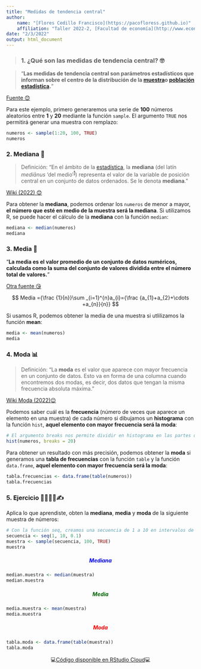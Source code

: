 ```yaml
---
title: "Medidas de tendencia central"
author:
    name: "[Flores Cedillo Francisco](https://pacofloress.github.io)"
    affiliation: "Taller 2022-2, [Facultad de economía](http://www.economia.unam.mx/)"
date: "2/3/2022"
output: html_document
---
```


> ### 1. ¿Qué son las medidas de tendencia central? 🤓 {style="text-align: justify;"}

> "**Las medidas de tendencia central son parámetros estadísticos que informan sobre el centro de la distribución de la [muestra ](https://economipedia.com/definiciones/muestra-estadistica.html)o [población estadística](https://economipedia.com/definiciones/poblacion-estadistica.html).**"

[Fuente 😊](https://economipedia.com/definiciones/medidas-de-tendencia-central.html "Fuente (año)")

Para este ejemplo, primero generaremos una serie de **100** números aleatorios entre **1** y **20** mediante la función `sample`. El argumento `TRUE` nos permitirá generar una muestra con remplazo:

```r
numeros <- sample(1:20, 100, TRUE)
numeros
```

### 2. Mediana 📍 {style="text-align: justify;"}

> Definición: "En el ámbito de la [estadística](https://es.wikipedia.org/wiki/Estad%C3%ADstica "Estadística"), la **mediana** (del latín *mediānus* 'del medio'^[1](https://es.wikipedia.org/wiki/Mediana_(estad%C3%ADstica)#cite_note-1)^​) representa el valor de la variable de posición central en un conjunto de datos ordenados. Se le denota **mediana**."

[Wiki (2022) 😊](https://es.wikipedia.org/wiki/Mediana_(estad%C3%ADstica) "Fuente (año)")

Para obtener la **mediana**, podemos ordenar los `numeros` de menor a mayor, **el número que esté en medio de la muestra será la mediana**. Si utilizamos R, se puede hacer el cálculo de la **mediana** con la función `median`:

```r
mediana <- median(numeros)
mediana
```

### 3. Media 🧮 {style="text-align: justify;"}

"**La media es el valor promedio de un conjunto de datos numéricos, calculada como la suma del conjunto de valores dividida entre el número total de valores.**"

[Otra fuente 😘](https://economipedia.com/definiciones/media.html "Fuente (año)")

<center>

$$ Media ={\frac {1}{n}}\sum _{i=1}^{n}a_{i}={\frac {a_{1}+a_{2}+\cdots +a_{n}}{n}} $$

</center>

Si usamos R, podemos obtener la media de una muestra si utlilizamos la función **mean**:

```r
media <- mean(numeros)
media 
```

### 4. Moda 📊 {style="text-align: justify;"}

> Definición: "La **moda** es el valor que aparece con mayor frecuencia en un conjunto de datos. Esto va en forma de una columna cuando encontremos dos modas, es decir, dos datos que tengan la misma frecuencia absoluta máxima."

[Wiki Moda (2022)😉](https://es.wikipedia.org/wiki/Moda_(estad%C3%ADstica) "Fuente (año)")

Podemos saber cuál es la **frecuencia** (número de veces que aparece un elemento en una muestra) de cada número si dibujamos un **histograma** con la función `hist`, **aquel elemento con mayor frecuencia será la moda**:

```r
# El argumento breaks nos permite dividir en histograma en las partes que queramos
hist(numeros, breaks = 20)
```

Para obtener un resultado con más precisión, podemos obtener la **moda** si generamos una **tabla de frecuencias** con la función `table` y la función `data.frame`, **aquel elemento con mayor frecuencia será la moda**:

```r
tabla.frecuencias <- data.frame(table(numeros))
tabla.frecuencias
```

### 5. Ejercicio 👩‍💻👨‍💻✍ {style="text-align: justify;"}

Aplica lo que aprendiste, obten la **mediana**, **media** y **moda** de la siguiente muestra de números:

```r
# Con la función seq, creamos una secuencia de 1 a 10 en intervalos de 0.1 en 0.1
secuencia <- seq(1, 10, 0.1)
muestra <- sample(secuencia, 100, TRUE)
muestra
```

##### Mediana {style="text-align: center; color: blue;"}

```r
median.muestra <- median(muestra)
median.muestra
```

##### Media {style="text-align: center; color: darkgreen;"}

```r
media.muestra <- mean(muestra)
media.muestra
```

##### Moda {style="text-align: center; color: red;"}

```r
tabla.moda <- data.frame(table(muestra))
tabla.moda
```

<center>

💻[Código disponible en RStudio Cloud](https://rstudio.cloud/project/3671022 "👩‍💻 Disponible en RStudio Cloud 👨‍💻")💻

</center>
